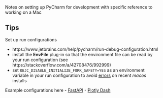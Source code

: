 Notes on setting up PyCharm for development with specific reference to working on a Mac

## Tips

Set up run configurations

- https://www.jetbrains.com/help/pycharm/run-debug-configuration.html
- install the **EnvFile** plug-in so that the environment file can be read by your run configuration (see https://stackoverflow.com/a/42708476/992999)
- set `OBJC_DISABLE_INITIALIZE_FORK_SAFETY=YES` as an environment variable in your run configuration to avoid [errors](https://stackoverflow.com/a/52230415/992999) on recent _macos_ installs

Example configurations here
- [FastAPI](../snippets/HyUI-API%20FastAPI.run.xml)
- [Plotly Dash](../snippets/HyUI-Web%20Plotly%20Dash.run.xml)
